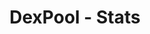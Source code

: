 ---
title: 'DexPool - Stats'
openapi: '/en/api-reference/openapi-en.json GET /dexpools/v1/{chain}/{tokenAddress}/{poolAddress}/stats'
---